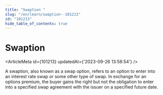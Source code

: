 ```yaml
---
title: "Swaption "
slug: "/en/learn/swaption--101213"
id: "101213"
hide_table_of_contents: true
---
```



# Swaption 

<ArticleMeta id={101213} updatedAt={'2023-09-26 13:58:54'} />
<div className='border-solid border-b border-t-0 my-4 border-[var(--ifm-color-gray-300)]' />

A swaption, also known as a swap option, refers to an option to enter into an interest rate swap or some other type of swap. In exchange for an options premium, the buyer gains the right but not the obligation to enter into a specified swap agreement with the issuer on a specified future date.
